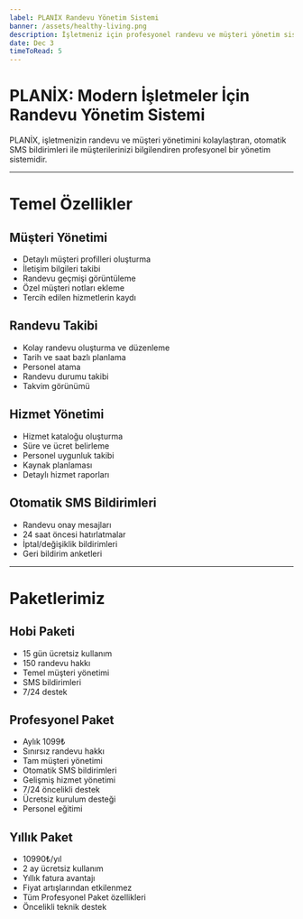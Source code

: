 ```yaml
---
label: PLANİX Randevu Yönetim Sistemi
banner: /assets/healthy-living.png
description: İşletmeniz için profesyonel randevu ve müşteri yönetim sistemi. Otomatik SMS bildirimleri, müşteri takibi ve daha fazlası.
date: Dec 3
timeToRead: 5
---
```


# PLANİX: Modern İşletmeler İçin Randevu Yönetim Sistemi

PLANİX, işletmenizin randevu ve müşteri yönetimini kolaylaştıran, otomatik SMS bildirimleri ile müşterilerinizi bilgilendiren profesyonel bir yönetim sistemidir.

---

# Temel Özellikler

## Müşteri Yönetimi

- Detaylı müşteri profilleri oluşturma
- İletişim bilgileri takibi
- Randevu geçmişi görüntüleme
- Özel müşteri notları ekleme
- Tercih edilen hizmetlerin kaydı

## Randevu Takibi

- Kolay randevu oluşturma ve düzenleme
- Tarih ve saat bazlı planlama
- Personel atama
- Randevu durumu takibi
- Takvim görünümü

## Hizmet Yönetimi

- Hizmet kataloğu oluşturma
- Süre ve ücret belirleme
- Personel uygunluk takibi
- Kaynak planlaması
- Detaylı hizmet raporları

## Otomatik SMS Bildirimleri

- Randevu onay mesajları
- 24 saat öncesi hatırlatmalar
- İptal/değişiklik bildirimleri
- Geri bildirim anketleri

---

# Paketlerimiz

## Hobi Paketi

- 15 gün ücretsiz kullanım
- 150 randevu hakkı
- Temel müşteri yönetimi
- SMS bildirimleri
- 7/24 destek

## Profesyonel Paket

- Aylık 1099₺
- Sınırsız randevu hakkı
- Tam müşteri yönetimi
- Otomatik SMS bildirimleri
- Gelişmiş hizmet yönetimi
- 7/24 öncelikli destek
- Ücretsiz kurulum desteği
- Personel eğitimi

## Yıllık Paket

- 10990₺/yıl
- 2 ay ücretsiz kullanım
- Yıllık fatura avantajı
- Fiyat artışlarından etkilenmez
- Tüm Profesyonel Paket özellikleri
- Öncelikli teknik destek
